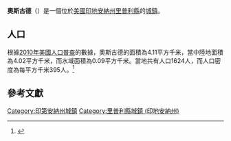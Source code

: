 {{noteTA
|G1=USState
|G2=地名
|G3=Unit
}}
{{Infobox settlement
|name            = 奧斯古德
|native_name = Osgood
|settlement_type          = [[鎮|城鎮]]
|image_skyline            = Damm Theatre, Osgood, Indiana (48467719557).jpg
|imagesize                = 250px
|image_map                = Ripley County Indiana Incorporated and Unincorporated areas Osgood Highlighted 1857132.svg
|mapsize                  = 250px
|subdivision_type         = [[世界政區索引|國家]]
|subdivision_type1        = [[美国州份|州份]]
|subdivision_type2        = [[印地安納州行政區劃|縣]]
|subdivision_name         = [[美国|美国]]
|subdivision_name1        = [[印地安納州|印地安納州]]
|subdivision_name2        = [[里普利縣_(印地安納州)|里普利縣]]
|elevation_ft             = 984
|elevation_m              = 300
|timezone                 = [[北美东部时区|CST]]
|area_total_km2           = 4.11
|area_land_km2            = 4.02
|area_water_km2           = 0.09
|area_total_sq_mi         = 
|area_land_sq_mi          = 
|area_water_sq_mi         = 
|population_as_of         = [[2010年美國人口普查|2010]]
|population_footnotes     = 
|population_total         = 1624
|population_density_km2   = auto
|population_density_sq_mi = auto
|utc_offset               = -5
|coordinates              = {{coord|39|07|45|N|85|17|31|W|display=inline,title}}
| coor_pinpoint           = 
| coordinates_footnotes   = 
|timezone_DST             = EDT
|utc_offset_DST           = -4
|postal_code_type         = [[美國郵區編號|郵區編號]]
|postal_code              = 47037
|area_code                = {{link-en|电话区号812|Area code 812|812}}
|blank_name = [[地名信息系统|GNIS ID]]
|blank_info = 440723<ref name="GNIS">{{cite gnis|440723|Osgood}}</ref>
}}
'''奧斯古德'''（{{lang-en|Osgood}}）是一個位於[[美國|美國]][[印地安納州|印地安納州]][[里普利縣_(印地安納州)|里普利縣]]的[[鎮|城鎮]]。

== 人口 ==
根據[[2010年美國人口普查|2010年美國人口普查]]的數據，奧斯古德的面積為4.11平方千米，當中陸地面積為4.02平方千米，而水域面積為0.09平方千米。當地共有人口1624人，而人口密度為每平方千米395人。<ref name="GR8">{{cite web|url=http://factfinder2.census.gov|publisher=[[美国人口调查局|美国人口调查局]]|accessdate=2011-05-14|title=American FactFinder|archive-date=2013-09-11|archive-url=https://web.archive.org/web/20130911234518/http://factfinder2.census.gov/|dead-url=no}}</ref>

== 參考文獻 ==
{{reflist}}
{{里普利縣 (印地安納州)}}
{{Indiana-geo-stub}}
{{DEFAULTSORT:Osgood, Indiana}}
[[Category:印第安納州城鎮|Category:印第安納州城鎮]]
[[Category:里普利縣城鎮_(印地安納州)|Category:里普利縣城鎮 (印地安納州)]]